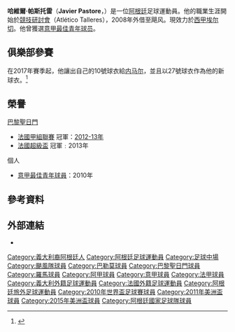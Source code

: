 {{NoteTA
|G1=南美球會
|G2=足球
|G3=uefa
|G4=laliga
|T=zh-hans:哈维尔·帕斯托雷;zh-hk:查維亞·柏斯托尼;zh-tw:哈維爾·帕斯托雷;
|1=zh-hans:帕斯托雷;zh-hk:柏斯托尼;zh-tw:帕斯托雷;
|2=zh-hans:哈维尔;zh-hk:查維亞;zh-tw:哈維爾;
|3=zh-cn:内马尔;zh-hk:尼馬;zh-tw:內馬爾;
}}
{{Infobox football biography
|name  =哈維爾·帕斯托雷<br />''Javier Pastore''
|image = PSG-Shakhter15 (12).jpg
|fullname = Javier Matías Pastore
|birth_date  = {{Birth date and age|1989|6|20|df=y}}
|birth_place = 阿根廷[[科尔多瓦_(阿根廷)|科尔多瓦]]
|height      = {{height|m=1.88|precision=0}}
| nickname           = 
| position           = [[中場|進攻中場]]
|currentclub = [[埃尔切足球俱乐部|埃尔切]]
|clubnumber  = 15
|youthyears1 = 2002–2007 | youthclubs1 = [[競技研討會足球俱樂部|競技研討會]]
|years1 = 2007–2008 | clubs1 = [[競技研討會足球俱樂部|競技研討會]]  | caps1 = 5  | goals1 = 0
|years2 = 2008–2009 | clubs2 = [[飓风竞技俱乐部|飓风]] | caps2 = 31 | goals2 = 8
|years3 = 2009–2011 | clubs3 = [[巴勒莫足球俱樂部|巴勒莫]] | caps3 = 69 | goals3 = 14
|years4 = 2011–2018 | clubs4 = [[巴黎圣日耳曼足球俱乐部|巴黎圣日耳曼]] | caps4 = 184 | goals4 = 29
|years5 = 2018–2021 | clubs5 = [[羅馬體育會|羅馬]] | caps5 = 30 | goals5 = 3
|years6 = 2021–     | clubs6 = [[埃尔切足球俱乐部|埃尔切]] | caps6 = 4 | goals6 = 0
|nationalyears1 = 2010–2017 | nationalteam1 = [[阿根廷國家足球隊|阿根廷]] |nationalcaps1 = 29 | nationalgoals1 = 2
| pcupdate           = 2021年10月23日
| ntupdate           = 2017年9月6日
}}

'''哈維爾·帕斯托雷'''（''' Javier Pastore '''，{{bd|1989年|6月20日|catidx= Pastore , Javier}}）是一位[[阿根廷|阿根廷]]足球運動員。他的職業生涯開始於[[競技研討會足球俱樂部|競技研討會]]（Atlético Talleres），2008年外借至飓风。現效力於[[西班牙甲組足球聯賽|西甲]][[埃尔切足球俱乐部|埃尔切]]。他曾獲選[[意甲最佳青年球员|意甲最佳青年球员]]。

== 俱樂部參賽 ==
在2017年賽季起，他讓出自己的10號球衣給[[内马尔|内马尔]]，並且以27號球衣作為他的新球衣。<ref>{{cite news|url=https://www.psg.fr/pro/article/le-numero-27-pour-javier-pastore|title=Le numéro 27 pour Javier Pastore|date=4 August 2017|work=Paris Saint-Germain F.C.|language=fr|accessdate=2017-08-19|archive-date=2017-08-04|archive-url=https://web.archive.org/web/20170804221320/https://www.psg.fr/pro/article/le-numero-27-pour-javier-pastore|dead-url=no}}</ref>

== 榮譽 ==
;[[巴黎聖日門|巴黎聖日門]]
* [[法國甲組聯賽|法國甲組聯賽]] 冠軍：[[2012年至2013年法国足球甲级联赛|2012-13年]]
* [[法國超級盃|法國超級盃]] 冠軍﹕2013年


;個人
* [[意大利足球甲级联赛最佳青年球员|意甲最佳青年球員]]：2010年
== 參考資料 ==
{{reflist}}
==外部連結==
*{{Soccerway}}

{{埃尔切球员名单}}
{{2010年世界盃足球賽阿根廷參賽名單}}
{{2011年美洲國家盃足球賽阿根廷參賽名單}}
{{2015年美洲國家盃足球賽阿根廷參賽名單}}
{{2016年美洲盃足球賽阿根廷參賽名單}}

{{DEFAULTSORT:Pastore, Javier}}
[[Category:義大利裔阿根廷人|Category:義大利裔阿根廷人]]
[[Category:阿根廷足球運動員|Category:阿根廷足球運動員]]
[[Category:足球中場|Category:足球中場]]
[[Category:颶風隊球員|Category:颶風隊球員]]
[[Category:巴勒莫球員|Category:巴勒莫球員]]
[[Category:巴黎聖日門球員|Category:巴黎聖日門球員]]
[[Category:羅馬球員|Category:羅馬球員]]
[[Category:阿甲球員|Category:阿甲球員]]
[[Category:意甲球員|Category:意甲球員]]
[[Category:法甲球員|Category:法甲球員]]
[[Category:義大利外籍足球運動員|Category:義大利外籍足球運動員]]
[[Category:法國外籍足球運動員|Category:法國外籍足球運動員]]
[[Category:阿根廷旅外足球運動員|Category:阿根廷旅外足球運動員]]
[[Category:2010年世界盃足球賽球員|Category:2010年世界盃足球賽球員]]
[[Category:2011年美洲盃球員|Category:2011年美洲盃球員]]
[[Category:2015年美洲盃球員|Category:2015年美洲盃球員]]
[[Category:阿根廷國家足球隊球員|Category:阿根廷國家足球隊球員]]